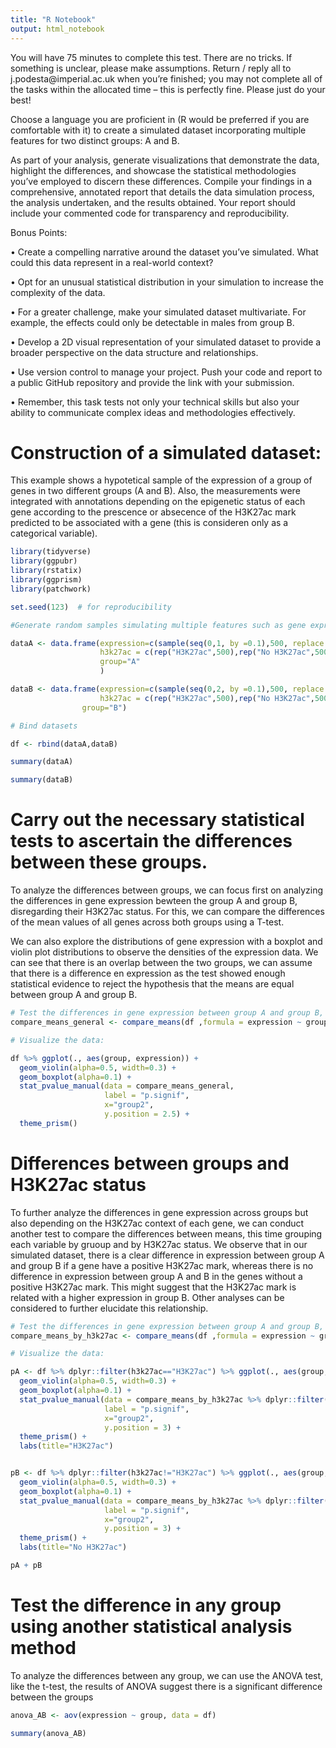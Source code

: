 ```yaml
---
title: "R Notebook"
output: html_notebook
---
```


You will have 75 minutes to complete this test. There are no tricks. If something is unclear, please make assumptions.  Return / reply all to j.podesta@imperial.ac.uk when you’re finished; you may not complete all of the tasks within the allocated time – this is perfectly fine. Please just do your best!


Choose a language you are proficient in (R would be preferred if you are comfortable with it) to create a simulated dataset incorporating multiple features for two distinct groups: A and B.


As part of your analysis, generate visualizations that demonstrate the data, highlight the differences, and showcase the statistical methodologies you've employed to discern these differences. Compile your findings in a comprehensive, annotated report that details the data simulation process, the analysis undertaken, and the results obtained. Your report should include your commented code for transparency and reproducibility.

 

Bonus Points:

 

•              Create a compelling narrative around the dataset you've simulated. What could this data represent in a real-world context?

•              Opt for an unusual statistical distribution in your simulation to increase the complexity of the data.

•              For a greater challenge, make your simulated dataset multivariate. For example, the effects could only be detectable in males from group B.

•              Develop a 2D visual representation of your simulated dataset to provide a broader perspective on the data structure and relationships.

•              Use version control to manage your project. Push your code and report to a public GitHub repository and provide the link with your submission.

•              Remember, this task tests not only your technical skills but also your ability to communicate complex ideas and methodologies effectively.


# Construction of a simulated dataset: 
This example shows a hypotetical sample of the expression of a group of genes in two different groups (A and B). Also, the measurements were integrated with annotations depending on the epigenetic status of each gene according to the prescence or absecence of the H3K27ac mark predicted to be associated with a gene (this is consideren only as a categorical variable).

```r
library(tidyverse)
library(ggpubr)
library(rstatix)
library(ggprism)
library(patchwork)

set.seed(123)  # for reproducibility

#Generate random samples simulating multiple features such as gene expression, read counts of a epigenetic mark,  of a gene in two groups (A and B)

dataA <- data.frame(expression=c(sample(seq(0,1, by =0.1),500, replace = TRUE),sample(seq(0,0.5, by =0.1),500, replace = TRUE)),
                    h3k27ac = c(rep("H3K27ac",500),rep("No H3K27ac",500)),
                    group="A"
                    )

dataB <- data.frame(expression=c(sample(seq(0,2, by =0.1),500, replace = TRUE),sample(seq(0,0.5, by =0.1),500, replace = TRUE)),
                    h3k27ac = c(rep("H3K27ac",500),rep("No H3K27ac",500)),
                group="B")

# Bind datasets

df <- rbind(dataA,dataB)

summary(dataA)

summary(dataB)
```

# Carry out the necessary statistical tests to ascertain the differences between these groups.

To analyze the differences between groups, we can focus first on analyzing the differences in gene expression bewteen the group A and group B, disregarding their H3K27ac status. For this, we can compare the differences of the mean values of all genes across both groups using a T-test.

We can also explore the distributions of gene expression with a boxplot and violin plot distributions to observe the densities of the expression data. We can see that there is an overlap between the two groups, we can assume that there is a difference en expression as the test showed enough statistical evidence to reject the hypothesis that the means are equal between group A and group B.



```r
# Test the differences in gene expression between group A and group B, disregarding their H3K27ac status:
compare_means_general <- compare_means(df ,formula = expression ~ group,method = "t.test",paired = F,ref.group = "A")

# Visualize the data:

df %>% ggplot(., aes(group, expression)) +
  geom_violin(alpha=0.5, width=0.3) +
  geom_boxplot(alpha=0.1) +
  stat_pvalue_manual(data = compare_means_general,
                     label = "p.signif", 
                     x="group2", 
                     y.position = 2.5) +
  theme_prism()


```
# Differences between groups and H3K27ac status
To further analyze the differences in gene expression across groups but also depending on the H3K27ac context of each gene, we can conduct another test to compare the differences between means, this time grouping each variable by gruoup and by H3K27ac status. We observe that in our simulated dataset, there is a clear difference in expression between group A and group B if a gene have a positive H3K27ac mark, whereas there is no difference in expression between group A and B in the genes without a positive H3K27ac mark. This might suggest that the H3K27ac mark is related with a higher expression in group B. Other analyses can be considered to further elucidate this relationship.


```r


# Test the differences in gene expression between group A and group B, accounting for their H3K27ac status:
compare_means_by_h3k27ac <- compare_means(df ,formula = expression ~ group, group.by = "h3k27ac",method = "t.test",paired = F,ref.group = "A")

# Visualize the data:

pA <- df %>% dplyr::filter(h3k27ac=="H3K27ac") %>% ggplot(., aes(group, expression)) +
  geom_violin(alpha=0.5, width=0.3) +
  geom_boxplot(alpha=0.1) +
  stat_pvalue_manual(data = compare_means_by_h3k27ac %>% dplyr::filter(h3k27ac=="H3K27ac") ,
                     label = "p.signif", 
                     x="group2", 
                     y.position = 3) +
  theme_prism() +
  labs(title="H3K27ac")


pB <- df %>% dplyr::filter(h3k27ac!="H3K27ac") %>% ggplot(., aes(group, expression)) +
  geom_violin(alpha=0.5, width=0.3) +
  geom_boxplot(alpha=0.1) +
  stat_pvalue_manual(data = compare_means_by_h3k27ac %>% dplyr::filter(h3k27ac!="H3K27ac") ,
                     label = "p.signif", 
                     x="group2", 
                     y.position = 3) +
  theme_prism() +
  labs(title="No H3K27ac")

pA + pB

```
# Test the difference in any group using another statistical analysis method

To analyze the differences between any group, we can use the ANOVA test, like the t-test, the results of ANOVA suggest there is a significant difference between the groups
```r

anova_AB <- aov(expression ~ group, data = df)

summary(anova_AB)

```
 
